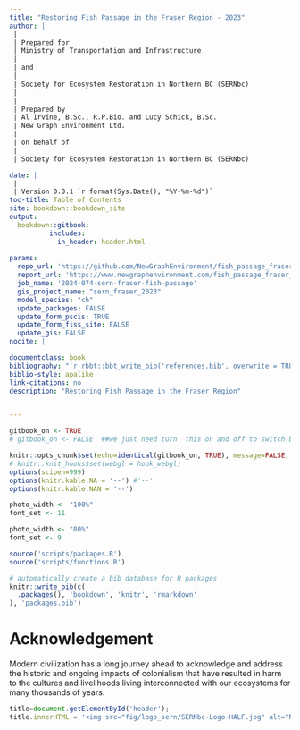 ```yaml
--- 
title: "Restoring Fish Passage in the Fraser Region - 2023"
author: |
 |
 | Prepared for
 | Ministry of Transportation and Infrastructure
 |
 | and
 |
 | Society for Ecosystem Restoration in Northern BC (SERNbc)
 |
 |
 | Prepared by
 | Al Irvine, B.Sc., R.P.Bio. and Lucy Schick, B.Sc.
 | New Graph Environment Ltd.
 |
 | on behalf of
 | 
 | Society for Ecosystem Restoration in Northern BC (SERNbc)

date: |
 |
 | Version 0.0.1 `r format(Sys.Date(), "%Y-%m-%d")`
toc-title: Table of Contents
site: bookdown::bookdown_site
output: 
  bookdown::gitbook:
          includes:
            in_header: header.html
            
params:
  repo_url: 'https://github.com/NewGraphEnvironment/fish_passage_fraser_2023_reporting'
  report_url: 'https://www.newgraphenvironment.com/fish_passage_fraser_2023_reporting'
  job_name: '2024-074-sern-fraser-fish-passage'
  gis_project_name: "sern_fraser_2023"
  model_species: "ch"
  update_packages: FALSE
  update_form_pscis: TRUE
  update_form_fiss_site: FALSE
  update_gis: FALSE
nocite: |

documentclass: book
bibliography: "`r rbbt::bbt_write_bib('references.bib', overwrite = TRUE)`"
biblio-style: apalike
link-citations: no
description: "Restoring Fish Passage in the Fraser Region"


---
```


```r
gitbook_on <- TRUE
# gitbook_on <- FALSE  ##we just need turn  this on and off to switch between gitbook and pdf via paged.js

```

```r
knitr::opts_chunk$set(echo=identical(gitbook_on, TRUE), message=FALSE, warning=FALSE, dpi=60, out.width = "100%")
# knitr::knit_hooks$set(webgl = hook_webgl)
options(scipen=999)
options(knitr.kable.NA = '--') #'--'
options(knitr.kable.NAN = '--')
```

```r
photo_width <- "100%"
font_set <- 11

```

```r
photo_width <- "80%"
font_set <- 9
```


```r
source('scripts/packages.R')
source('scripts/functions.R')

```


```r
# automatically create a bib database for R packages
knitr::write_bib(c(
  .packages(), 'bookdown', 'knitr', 'rmarkdown'
), 'packages.bib')
```

# Acknowledgement {.front-matter .unnumbered}


Modern civilization has a long journey ahead to acknowledge and address the historic and ongoing impacts of colonialism that have resulted in harm to the cultures and livelihoods living interconnected with our ecosystems for many thousands of years. 



```js
title=document.getElementById('header');
title.innerHTML = '<img src="fig/logo_sern/SERNbc-Logo-HALF.jpg" alt="NewGraph">' + title.innerHTML
```

